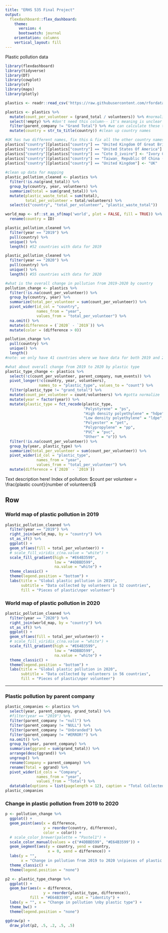 ```yaml
---
title: "ERHS 535 Final Project"
output: 
  flexdashboard::flex_dashboard:
    theme: 
      version: 4
      bootswatch: journal
    orientation: columns
    vertical_layout: fill
---
```

Plastic pollution data

```r
library(flexdashboard)
library(tidyverse)
library(DT)
library(cowplot)
library(sf)
library(maps)
library(plotly)

plastics <- readr::read_csv('https://raw.githubusercontent.com/rfordatascience/tidytuesday/master/data/2021/2021-01-26/plastics.csv')
```


```r
plastics <- plastics %>%
  mutate(count_per_volunteer = (grand_total / volunteers)) %>% #normalize plastic totals by the number of volunteers
  select(!empty) %>% #don't need this column-- it's meaning is unclear
  filter(parent_company != "Grand Total") %>% #we can calculate these totals ourselves, not in the company column
  mutate(country = str_to_title(country)) #clean up country names 

#UK has two different names, fix this & fix all the other country names that conflict
plastics["country"][plastics["country"] == "United Kingdom Of Great Britain & Northern Ireland"] <- "United Kingdom"
plastics["country"][plastics["country"] == "United States Of America"] <- "USA"
plastics["country"][plastics["country"] == "Cote D_ivoire"] <- "Ivory Coast"
plastics["country"][plastics["country"] == "Taiwan_ Republic Of China (Roc)"] <- "Taiwan"
plastics["country"][plastics["country"] == "United Kingdom"] <- "UK"
  
#clean up data for mapping
plastic_pollution_cleaned <- plastics %>%
  filter(!is.na(grand_total)) %>%
  group_by(country, year, volunteers) %>%
  summarize(total = sum(grand_total)) %>%
  mutate(plastic_waste_total = sum(total), 
         total_per_volunteer = total/volunteers) %>%
  select(c("country", "total_per_volunteer", "plastic_waste_total"))

world_map <- sf::st_as_sf(map('world', plot = FALSE, fill = TRUE)) %>%
  rename(country = ID)

plastic_pollution_cleaned %>%
  filter(year == "2019") %>%
  pull(country) %>%
  unique() %>%
  length() #52 countries with data for 2019

plastic_pollution_cleaned %>%
  filter(year == "2020") %>%
  pull(country) %>%
  unique() %>%
  length() #55 countries with data for 2020

#what is the overall change in pollution from 2019-2020 by country 
pollution_change <- plastics %>%
  filter(!is.na(count_per_volunteer)) %>%
  group_by(country, year) %>%
  summarize(total_per_volunteer = sum(count_per_volunteer)) %>%
  pivot_wider(id_col = "country", 
              names_from = "year", 
              values_from = "total_per_volunteer") %>%
  na.omit() %>%
  mutate(difference = (`2020` - `2019`)) %>%
  mutate(color = (difference > 0))

pollution_change %>%
  pull(country) %>%
  unique() %>%
  length()
#note: we only have 41 countries where we have data for both 2019 and 2020

#what about overall change from 2019 to 2020 by plastic type
plastic_type_change <- plastics %>%
  select(!c(count_per_volunteer, parent_company, num_events)) %>%
  pivot_longer(!c(country, year, volunteers), 
               names_to = "plastic_type", values_to = "count") %>%
  filter(plastic_type != "grand_total") %>%
  mutate(count_per_volunteer = count/volunteers) %>% #gotta normalize
  mutate(year = factor(year)) %>%
  mutate(plastic_type = fct_recode(plastic_type, 
                                   "Polystyrene" = "ps",
                                   "High density polyethylene" = "hdpe",
                                   "Low density polyethylene" = "ldpe",
                                   "Polyester" = "pet", 
                                   "Polypropylene" = "pp",
                                   "PVC" = "pvc",
                                   "Other" = "o")) %>%
  filter(!is.na(count_per_volunteer)) %>%
  group_by(year, plastic_type) %>%
  summarize(total_per_volunteer = sum(count_per_volunteer)) %>%
  pivot_wider(id_col = "plastic_type", 
              names_from = "year", 
              values_from = "total_per_volunteer") %>%
  mutate(difference = (`2020` - `2019`))
```

Text description here!
Index of pollution: 
$count per volunteer = \frac{plastic count}{number of volunteers}$

Row {.tabset .tabset-fade}
-------------------------------------

### World map of plastic pollution in 2019

```r
plastic_pollution_cleaned %>%
  filter(year == "2019") %>%
  right_join(world_map, by = "country") %>%
  st_as_sf() %>%
  ggplot() + 
  geom_sf(aes(fill = total_per_volunteer)) +
  # scale_fill_viridis_c(na.value = "white") +
  scale_fill_gradient(high = "#E64B3599",
                      low = "#4DBBD599",
                      na.value = "white") +
  theme_classic() +
  theme(legend.position = "bottom") +
  labs(title = "Global plastic pollution in 2019", 
       subtitle = "Data collected by volunteers in 52 countries",
       fill = "Pieces of plastic\nper volunteer")
```

### World map of plastic pollution in 2020

```r
plastic_pollution_cleaned %>%
  filter(year == "2020") %>%
  right_join(world_map, by = "country") %>%
  st_as_sf() %>%
  ggplot() + 
  geom_sf(aes(fill = total_per_volunteer)) +
  # scale_fill_viridis_c(na.value = "white") +
  scale_fill_gradient(high = "#E64B3599",
                      low = "#4DBBD599",
                      na.value = "white") +
  theme_classic() +
  theme(legend.position = "bottom") +
  labs(title = "Global plastic pollution in 2020", 
       subtitle = "Data collected by volunteers in 56 countries",
       fill = "Pieces of plastic\nper volunteer")
```


-----------------------------------------------------------------------

### Plastic pollution by parent company

```r
plastic_companies <- plastics %>%
  select(year, parent_company, grand_total) %>%
  #filter(year == "2019") %>%
  filter(parent_company != "null") %>%
  filter(parent_company != "NULL") %>%
  filter(parent_company != "Unbranded") %>%
  filter(parent_company != "#ERROR!") %>%
  na.omit() %>%
  group_by(year, parent_company) %>%
  summarise(ggrand = sum(grand_total)) %>%
  arrange(desc(ggrand)) %>%
  ungroup() %>%
  rename(Company = parent_company) %>%
  rename(Total = ggrand) %>%
  pivot_wider(id_cols = "Company",
              names_from = "year",
              values_from = "Total") %>%
  datatable(options = list(pagelength = 12), caption = "Total Collected Pieces of Plastic Pollution by Parent Company in 2019 and 2020")
plastic_companies
```

### Change in plastic pollution from 2019 to 2020

```r
p <- pollution_change %>%
  ggplot() +
  geom_point(aes(x = difference, 
                 y = reorder(country, difference),
                 color = color)) +
  # scale_color_brewer(palette = "Pastel1") +
  scale_color_manual(values = c("#4DBBD599", "#E64B3599")) +
  geom_segment(aes(y = country, yend = country,
                   x = 0, xend = difference)) +
  labs(y = "", 
       x = "Change in pollution from 2019 to 2020 \n(pieces of plastic per volunteer)") +
  theme_classic() +
  theme(legend.position = "none")

p2 <- plastic_type_change %>%
  ggplot() +
  geom_bar(aes(x = difference, 
                 y = reorder(plastic_type, difference)), 
           fill = "#E64B3599", stat = "identity") +
  labs(y = "", x = "Change in pollution \nby plastic type") +
  theme_bw() +
  theme(legend.position = "none")

ggdraw(p) +
  draw_plot(p2, .5, .2, .5, .5)
```


